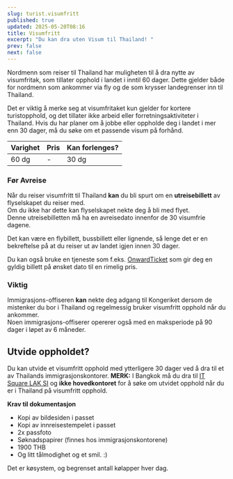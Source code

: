 ```yaml
---
slug: turist.visumfritt
published: true
updated: 2025-05-20T08:16
title: Visumfritt
excerpt: "Du kan dra uten Visum til Thailand! "
prev: false
next: false
---
```

Nordmenn som reiser til Thailand har muligheten til å dra nytte av visumfritak, som tillater opphold i landet i inntil 60 dager. Dette gjelder både for nordmenn som ankommer via fly og de som krysser landegrenser inn til Thailand.  

Det er viktig å merke seg at visumfritaket kun gjelder for kortere turistopphold, og det tillater ikke arbeid eller forretningsaktiviteter i Thailand. Hvis du har planer om å jobbe eller oppholde deg i landet i mer enn 30 dager, må du søke om et passende visum på forhånd.

| Varighet | Pris | Kan forlenges? |
| --- | --- | --- |
| 60 dg | -  | 30 dg |

### Før Avreise

Når du reiser visumfritt til Thailand **kan** du bli spurt om en **utreisebillett** av flyselskapet du reiser med.  
Om du ikke har dette kan flyselskapet nekte deg å bli med flyet.  
Denne utreisebilletten må ha en avreisedato innenfor de 30 visumfrie dagene.

Det kan være en flybillett, bussbillett eller lignende, så lenge det er en bekreftelse på at du reiser ut av landet igjen innen 30 dager.

Du kan også bruke en tjeneste som f.eks. [OnwardTicket](https://go.norskithailand.info/onwardticket) som gir deg en gyldig billett på ønsket dato til en rimelig pris.

### Viktig

Immigrasjons-offiseren **kan** nekte deg adgang til Kongeriket dersom de mistenker du bor i Thailand og regelmessig bruker visumfritt opphold når du ankommer.  
Noen immigrasjons-offiserer opererer også med en maksperiode på 90 dager i løpet av 6 måneder.

## Utvide oppholdet?

Du kan utvide et visumfritt opphold med ytterligere 30 dager ved å dra til et av Thailands immigrasjonskontorer. **MERK:** I Bangkok må du dra til [IT Square LAK SI](https://g.co/kgs/a6jYky) og **ikke hovedkontoret** for å søke om utvidet opphold når du er i Thailand på visumfritt opphold.

**Krav til dokumentasjon**

-   Kopi av bildesiden i passet
-   Kopi av innreisestempelet i passet
-   2x passfoto
-   Søknadspapirer (finnes hos immigrasjonskontorene)
-   1900 THB
-   Og litt tålmodighet og et smil. :)


Det er køsystem, og begrenset antall kølapper hver dag.